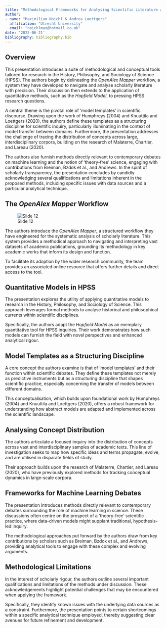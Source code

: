 ```yaml
---
title: "Methodological Frameworks for Analysing Scientific Literature and Debates"
author:
- name: "Maximilian Noichl & Andrea Loettgers"
  affiliation: "Utrecht University"
  email: "noichlmax@hotmail.co.uk"
date: '2025-06-21'
bibliography: bibliography.bib
---
```

## Overview {.unnumbered}

This presentation introduces a suite of methodological and conceptual tools tailored for research in the History, Philosophy, and Sociology of Science (HPSS). The authors begin by delineating the *OpenAlex Mapper* workflow, a system they have developed to navigate and analyse scholarly literature with precision. Their discussion then extends to the application of quantitative methods, such as the *Hopfield Model*, to pressing HPSS research questions.

A central theme is the pivotal role of 'model templates' in scientific discourse. Drawing upon the work of Humphreys (2004) and Knuuttila and Loettgers (2020), the authors define these templates as a structuring discipline for scientific inquiry, particularly illuminating in the context of model transfer between domains. Furthermore, the presentation addresses the challenge of tracing the distribution of concepts across large, interdisciplinary corpora, building on the research of Malaterre, Chartier, and Lareau (2020).

The authors also furnish methods directly relevant to contemporary debates on machine learning and the notion of 'theory-free' science, engaging with contributions from Breiman, Bzdok et al., and Andrews. In the spirit of scholarly transparency, the presentation concludes by candidly acknowledging several qualifications and limitations inherent in the proposed methods, including specific issues with data sources and a particular analytical technique.

## The *OpenAlex Mapper* Workflow

![Slide 12](images/ai-nepi_004_slide_12.png)

The authors introduce the *OpenAlex Mapper*, a structured workflow they have engineered for the systematic analysis of scholarly literature. This system provides a methodical approach to navigating and interpreting vast datasets of academic publications, grounding its methodology in key academic works that inform its design and function.

To facilitate its adoption by the wider research community, the team provides an associated online resource that offers further details and direct access to the tool.

## Quantitative Models in HPSS

The presentation explores the utility of applying quantitative models to research in the History, Philosophy, and Sociology of Science. This approach leverages formal methods to analyse historical and philosophical currents within scientific disciplines.

Specifically, the authors adapt the *Hopfield Model* as an exemplary quantitative tool for HPSS inquiries. Their work demonstrates how such models can furnish the field with novel perspectives and enhanced analytical rigour.

## Model Templates as a Structuring Discipline

A core concept the authors examine is that of 'model templates' and their function within scientific debates. They define these templates not merely as predictive instruments but as a structuring discipline that shapes scientific practice, especially concerning the transfer of models between different domains.

This conceptualisation, which builds upon foundational work by Humphreys (2004) and Knuuttila and Loettgers (2020), offers a robust framework for understanding how abstract models are adapted and implemented across the scientific landscape.

## Analysing Concept Distribution

The authors articulate a focused inquiry into the distribution of concepts across vast and interdisciplinary samples of academic texts. This line of investigation seeks to map how specific ideas and terms propagate, evolve, and are utilised in disparate fields of study.

Their approach builds upon the research of Malaterre, Chartier, and Lareau (2020), who have previously explored methods for tracking conceptual dynamics in large-scale corpora.

## Frameworks for Machine Learning Debates

The presentation introduces methods directly relevant to contemporary debates surrounding the role of machine learning in science. These discussions often centre on the prospect of a 'theory-free' scientific practice, where data-driven models might supplant traditional, hypothesis-led inquiry.

The methodological approaches put forward by the authors draw from key contributions by scholars such as Breiman, Bzdok et al., and Andrews, providing analytical tools to engage with these complex and evolving arguments.

## Methodological Limitations

In the interest of scholarly rigour, the authors outline several important qualifications and limitations of the methods under discussion. These acknowledgements highlight potential challenges that may be encountered when applying the framework.

Specifically, they identify known issues with the underlying data sources as a constraint. Furthermore, the presentation points to certain shortcomings within a specific analytical technique employed, thereby suggesting clear avenues for future refinement and development.